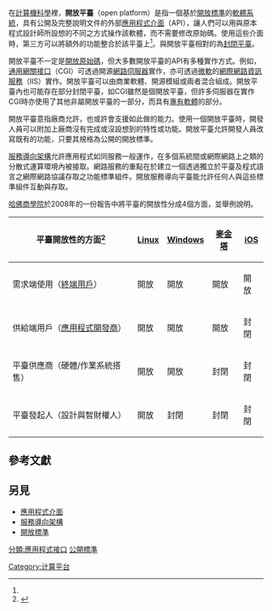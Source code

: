 在[[計算機科學|計算機科學]]裡，'''開放平臺'''（open platform）是指一個基於[[開放標準|開放標準]]的[[軟體系統|軟體系統]]，具有公開及完整說明文件的外部[[應用程式介面|應用程式介面]]（API），讓人們可以用與原本程式設計師所設想的不同之方式操作該軟體，而不需要修改原始碼。使用這些介面時，第三方可以將額外的功能整合於該平臺上<ref name="eisenmann2008"/>。與開放平臺相對的為[[封閉平臺|封閉平臺]]。

開放平臺不一定是[[開放原始碼|開放原始碼]]，但大多數開放平臺的API有多種實作方式。例如，[[通用網關接口|通用網關接口]]（CGI）可透過開源[[網路伺服器|網路伺服器]]實作，亦可透過[[微軟|微軟]]的[[網際網路資訊服務|網際網路資訊服務]]（IIS）實作。開放平臺可以由商業軟體、開源模組或兩者混合組成。開放平臺內也可能存在部分封閉平臺，如CGI雖然是個開放平臺，但許多伺服器在實作CGI時亦使用了其他非屬開放平臺的一部分，而具有[[專有軟體|專有軟體]]的部分。

開放平臺意指廠商允許，也或許會支援如此做的能力。使用一個開放平臺時，開發人員可以附加上廠商沒有完成或沒設想到的特性或功能。開放平臺允許開發人員改寫既有的功能，只要其規格為公開的開放標準。

[[服務導向架構|服務導向架構]]允許應用程式如同服務一般運作，在多個系統間或網際網路上之類的分散式運算環境內被接取。網路服務的重點在於建立一個透過獨立於平臺及程式語言之網際網路協議存取之功能標準組件。開放服務導向平臺能允許任何人與這些標準組件互動與存取。

[[哈佛商學院|哈佛商學院]]於2008年的一份報告中將平臺的開放性分成4個方面，並舉例說明。

{| class="wikitable collapsible sortable"
! 平臺開放性的方面<ref name=eisenmann2008>{{cite web |url=http://www.hbs.edu/faculty/Publication%20Files/09-030.pdf |title=Opening Platforms: How, When and Why? |authors=Thomas R. Eisenmann, Geoffrey Parker, Marshall Van Alstyne |publisher=[[哈佛商學院|哈佛商學院]] |accessdate=2015-06-30 |date=2008-08-31 |pages=2 |doi=10.2139/ssrn.1264012 |work=Harvard Business School Entrepreneurial Management Working Paper No. 09-030 |archive-date=2021-01-17 |archive-url=https://web.archive.org/web/20210117024020/https://www.hbs.edu/faculty/Publication%20Files/09-030.pdf |dead-url=no }}</ref>
![[Linux|Linux]]
![[Windows|Windows]]
![[麥金塔|麥金塔]]
![[iOS|iOS]]
|-
| 需求端使用（[[終端用戶|終端用戶]]） || 開放 || 開放 || 開放 || 開放
|-
| 供給端用戶（[[獨立軟體供應商|應用程式開發商]]） || 開放  || 開放  || 開放  || 封閉
|-
| 平臺供應商（硬體/作業系統搭售） || 開放  || 開放  || 封閉 || 封閉
|-
| 平臺發起人（設計與智財權人） || 開放  || 封閉 || 封閉 || 封閉
|}

==參考文獻==
<references/>

==另見==
*[[應用程式介面|應用程式介面]]
*[[服務導向架構|服務導向架構]]
*[[開放標準|開放標準]]

[[分類:應用程式接口|分類:應用程式接口]]
[[Category:计算平台|Category:计算平台]]
[[分類:公開標準|]]